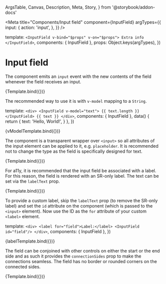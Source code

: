   ArgsTable,
  Canvas,
  Description,
  Meta,
  Story,
} from '@storybook/addon-docs'


<Meta
  title="Components/Input field"
  component={InputField}
  argTypes={{
    input: {
      action: 'input',
    },
  }}
/>

  template: `
    <InputField v-bind="$props" v-on="$props">
      Extra info
    </InputField>
  `,
  components: { InputField },
  props: Object.keys(argTypes),
})

# Input field

<Description of={InputField} />

<ArgsTable of={InputField} />

The component emits an `input` event with the new contents of the field whenever
the field receives an input.

<Canvas>
  <Story
    name="Default"
    args={{
      value: 'Text goes here',
    }}
  >
    {Template.bind({})}
  </Story>
</Canvas>

The recommended way to use it is with `v-model` mapping to a `String`.

  template: `
    <div>
      <InputField v-model="text">
        {{ text.length }}
      </InputField>
      {{ text }}
    </div>
  `,
  components: { InputField },
  data() {
    return {
      text: 'Hello, World!',
    }
  },
})

<Canvas>
  <Story name="v-model">{vModelTemplate.bind({})}</Story>
</Canvas>

The component is a transparent wrapper over `<input>` so all attributes of the
input element can be applied to it, e.g. `placeholder`. It is recommended not to
change the type as the field is specifically designed for text.

<Canvas>
  <Story
    name="With placeholder"
    args={{
      placeholder: 'Enter something here',
    }}
  >
    {Template.bind({})}
  </Story>
</Canvas>

For a11y, it is recommended that the input field be associated with a label. For
this reason, the field is rendered with an SR-only label. The text can be set
via the `labelText` prop.

<Canvas>
  <Story
    name="With label text"
    args={{
      labelText: 'Label:',
    }}
  >
    {Template.bind({})}
  </Story>
</Canvas>

To provide a custom label, skip the `labelText` prop (to remove the SR-only
label) and set the `id` attribute on the component (which is passed to the
`<input>` element). Now use the ID as the `for` attribute of your custom
`<label>` element.

  template: `
    <div>
      <label for="field">Label:</label>
      <InputField id="field"/>
    </div>
  `,
  components: { InputField },
})

<Canvas>
  <Story name="With custom label">{labelTemplate.bind({})}</Story>
</Canvas>

The field can be conjoined with other controls on either the start or the end
side and as such it provides the `connectionSides` prop to make the connections
seamless. The field has no border or rounded corners on the connected sides.

<Canvas>
  <Story
    name="With connections"
    args={{
      connectionSides: ['start', 'end'],
    }}
  >
    {Template.bind({})}
  </Story>
</Canvas>

